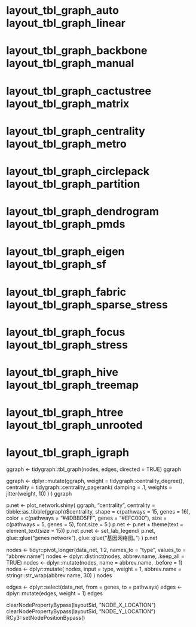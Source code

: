 

# layout_tbl_graph_auto           layout_tbl_graph_linear
# layout_tbl_graph_backbone       layout_tbl_graph_manual
# layout_tbl_graph_cactustree     layout_tbl_graph_matrix
# layout_tbl_graph_centrality     layout_tbl_graph_metro
# layout_tbl_graph_circlepack     layout_tbl_graph_partition
# layout_tbl_graph_dendrogram     layout_tbl_graph_pmds
# layout_tbl_graph_eigen          layout_tbl_graph_sf
# layout_tbl_graph_fabric         layout_tbl_graph_sparse_stress
# layout_tbl_graph_focus          layout_tbl_graph_stress
# layout_tbl_graph_hive           layout_tbl_graph_treemap
# layout_tbl_graph_htree          layout_tbl_graph_unrooted
# layout_tbl_graph_igraph         


ggraph <- tidygraph::tbl_graph(nodes, edges, directed = TRUE)
ggraph

ggraph <- dplyr::mutate(ggraph,
  weight = tidygraph::centrality_degree(),
  centrality = tidygraph::centrality_pagerank(
    damping = .1, weights = jitter(weight, 10)
  )
)
ggraph

p.net <- plot_network.shiny(
  ggraph, "centrality", centrality = tibble::as_tibble(ggraph)$centrality,
  shape = c(pathways = 15, genes = 16),
  color = c(pathways = "#4DBBD5FF", genes = "#EFC000"),
  size = c(pathways = 5, genes = 5),
  font.size = 5
)
p.net <- p.net + theme(text = element_text(size = 15))
p.net
p.net <- set_lab_legend(
  p.net,
  glue::glue("genes network"),
  glue::glue("基因网络图。")
)
p.net


nodes <- tidyr::pivot_longer(data_net, 1:2, names_to = "type", values_to = "abbrev.name")
nodes <- dplyr::distinct(nodes, abbrev.name, .keep_all = TRUE)
nodes <- dplyr::mutate(nodes, name = abbrev.name, .before = 1)
nodes <- dplyr::mutate(
  nodes, input = type, weight = 1, abbrev.name = stringr::str_wrap(abbrev.name, 30)
)
nodes

edges <- dplyr::select(data_net, from = genes, to = pathways)
edges <- dplyr::mutate(edges, weight = 1)
edges

clearNodePropertyBypass(layout$id, "NODE_X_LOCATION")
clearNodePropertyBypass(layout$id, "NODE_Y_LOCATION")
RCy3::setNodePositionBypass()

